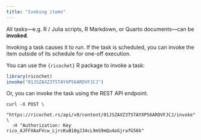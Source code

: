 ```yaml
---
title: "Ivoking items"
---
```


All tasks—e.g. R / Julia scripts, R Markdown, or Quarto documents—can be **invoked**.

Invoking a task causes it to run. If the task is scheduled, you can invoke the item outside of its schedule for one-off execution.

You can use the `{ricochet}` R package to invoke a task:

```r
library(ricochet)
invoke("01JSZAXZ3TSTAYXP56ARDVFJCJ")
```

Or, you can invoke the task using the REST API endpoint.

```shell
curl -X POST \
  "https://ricochet.rs/api/v0/content/01JSZAXZ3TSTAYXP56ARDVFJCJ/invoke" \
  -H "Authorization: Key rico_AJFFXAaFVcw_LjrcKuB10gJ34cL9mS9mQu4oGjrafG56k"
```
